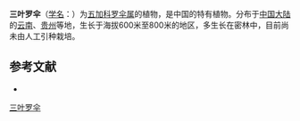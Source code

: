 {{Speciesbox
| name = 三叶罗伞
| status = 
| status_system = 
| image = 
| genus = Brassaiopsis
| species = tripteris
| authority = (Levl.) Rehd.
}}

'''三叶罗伞'''（[[学名|学名]]：{{lang|la|''Brassaiopsis tripteris''}}）为[[五加科|五加科]][[罗伞属|罗伞属]]的植物，是中国的特有植物。分布于[[中国大陆|中国大陆]]的[[云南|云南]]、[[贵州|贵州]]等地，生长于海拔600米至800米的地区，多生长在密林中，目前尚未由人工引种栽培。

== 参考文献 ==
<div class="references-small">
* {{cite web| url =http://www.bioinfo.cn/db05/KmzwSpecies.php?action=view&id=1325| title =三叶罗伞| work =《中国高等植物数据库全库》| publisher =中国科学院微生物研究所| author =昆明植物研究所| accessdate =2009-02-19| deadurl =yes| archiveurl =https://web.archive.org/web/20160305051027/http://www.bioinfo.cn/db05/KmzwSpecies.php?action=view&id=1325| archivedate =2016-03-05}}
</div>
{{Taxonbar|from=Q10865515}}

[[Category:罗伞属|三叶罗伞]]


{{Apiales-stub}}